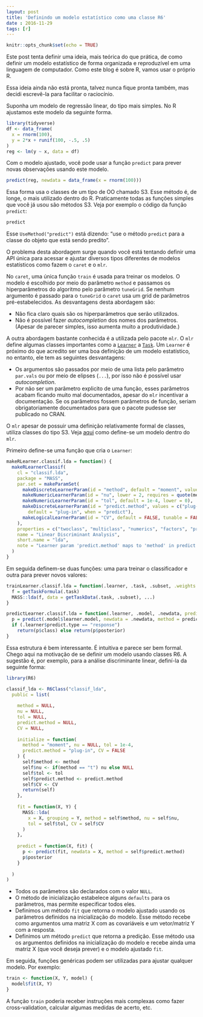 ```yaml
---
layout: post
title: 'Definindo um modelo estatístico como uma classe R6'
date : 2016-11-29
tags: [r]
--- 
```


```r
knitr::opts_chunk$set(echo = TRUE)
```

Este post tenta definir uma ideia, mais teórica do que prática, de como definir um
modelo estatístico de forma organizada e reproduzível em uma linguagem de computador.
Como este blog é sobre R, vamos usar o próprio R.

Essa ideia ainda não está pronta, talvez nunca fique pronta também, mas decidi 
escrevê-la para facilitar o raciocínio.

Suponha um modelo de regressão linear, do tipo mais simples. No R ajustamos este
modelo da seguinte forma.

```r
library(tidyverse)
df <- data_frame(
  x = rnorm(100),
  y = 2*x + runif(100, -.5, .5)
)
reg <- lm(y ~ x, data = df)
```

Com o modelo ajustado, você pode usar a função `predict` para prever novas 
observações usando este modelo.

```r
predict(reg, newdata = data_frame(x = rnorm(100)))
```

Essa forma usa o classes de um tipo de OO chamado S3. Esse método é, de longe, o mais utilizado dentro do R. Praticamente todas as funções simples que você já usou
são métodos S3. Veja por exemplo o código da função `predict`:

```r
predict
```

Esse `UseMethod("predict")` está dizendo: "use o método `predict` para a classe
do objeto que está sendo predito".

O problema desta abordagem surge quando você está tentando definir uma API única
para acessar e ajustar diversos tipos diferentes de modelos estatísticos como fazem o
`caret` e o `mlr`. 

No `caret`, uma única função `train` é usada para treinar os modelos. O modelo
é escolhido por meio do parâmetro `method` e passamos os hiperparâmetros do 
algoritmo pelo parâmetro `tuneGrid`. Se nenhum argumento é passado para o `tuneGrid`
o `caret` usa um grid de parâmetros pré-estabelecidos.
As desvantagens desta abordagem são:

* Não fica claro quais são os hiperparâmetros que serão utilizados.
* Não é possível fazer _autocompletion_ dos nomes dos parâmetros. (Apesar de parecer simples, isso aumenta muito a produtividade.)

A outra abordagem bastante conhecida é a utilizada pelo pacote `mlr`. O `mlr` define
algumas classes importantes como a [`Learner`](https://www.rdocumentation.org/packages/mlr/versions/2.9/topics/makeLearner?)
a [`Task`](https://rdrr.io/cran/mlr/man/Task.html). Um `Learner` é próximo do que
acredito ser uma boa definição de um modelo estatístico, no entanto, ele tem as seguintes
desvantagens:

* Os argumentos são passados por meio de uma lista pelo parâmetro `par.vals` ou
por meio de  elipses (`...`), por isso não é possível usar _autocompletion_.
* Por não ser um parâmetro explicito de uma função, esses parâmetros acabam ficando
muito mal documentados, apesar do `mlr` incentivar a documentação. Se os parâmetros
fossem parâmetros de função, seriam obrigatoriamente documentados para que o pacote
pudesse ser publicado no CRAN.

O `mlr` apesar de possuir uma definição relativamente formal de classes, utiliza
classes do tipo S3. Veja [aqui](https://mlr-org.github.io/mlr-tutorial/devel/html/create_learner/index.html)
como define-se um modelo dentro do `mlr`. 

Primeiro define-se uma função que cria o `Learner`:

```r
makeRLearner.classif.lda = function() {
  makeRLearnerClassif(
    cl = "classif.lda",
    package = "MASS",
    par.set = makeParamSet(
      makeDiscreteLearnerParam(id = "method", default = "moment", values = c("moment", "mle", "mve", "t")),
      makeNumericLearnerParam(id = "nu", lower = 2, requires = quote(method == "t")),
      makeNumericLearnerParam(id = "tol", default = 1e-4, lower = 0),
      makeDiscreteLearnerParam(id = "predict.method", values = c("plug-in", "predictive", "debiased"),
        default = "plug-in", when = "predict"),
      makeLogicalLearnerParam(id = "CV", default = FALSE, tunable = FALSE)
    ),
    properties = c("twoclass", "multiclass", "numerics", "factors", "prob"),
    name = "Linear Discriminant Analysis",
    short.name = "lda",
    note = "Learner param 'predict.method' maps to 'method' in predict.lda."
  )
}
```

Em seguida definem-se duas funções: uma para treinar o classificador e outra para
prever novos valores:

```r
trainLearner.classif.lda = function(.learner, .task, .subset, .weights = NULL, ...) {
  f = getTaskFormula(.task)
  MASS::lda(f, data = getTaskData(.task, .subset), ...)
}
```

```r
predictLearner.classif.lda = function(.learner, .model, .newdata, predict.method = "plug-in", ...) {
  p = predict(.model$learner.model, newdata = .newdata, method = predict.method, ...)
  if (.learner$predict.type == "response") 
    return(p$class) else return(p$posterior)
}
```

Essa estrutura é bem interessante. É intuitiva e parece ser bem formal. 
Chego aqui na motivação de se definir um modelo usando classes R6. A sugestão é, 
por exemplo, para a análise discriminante linear, definí-la da seguinte forma:

```r
library(R6)

classif_lda <- R6Class("classif_lda",
  public = list(
    
    method = NULL,
    nu = NULL,
    tol = NULL,
    predict.method = NULL,
    CV = NULL,
    
    initialize = function(
      method = "moment", nu = NULL, tol = 1e-4, 
      predict.method = "plug-in", CV = FALSE
    ) {
      self$method <- method
      self$nu <- if(method == "t") nu else NULL
      self$tol <- tol
      self$predict.method <- predict.method
      self$CV <- CV
      return(self)
    },
    
    fit = function(X, Y) {
      MASS::lda(
        x = X, grouping = Y, method = self$method, nu = self$nu,
        tol = self$tol, CV = self$CV
      )
    },
    
    predict = function(X, fit) {
      p <- predict(fit, newdata = X, method = self$predict.method)
      p$posterior
    }
    
  )
)
```

* Todos os parâmetros são declarados com o valor `NULL`. 
* O método de inicialização estabelece alguns `defaults` para os parâmetros, mas
permite especificar todos eles.
* Definimos um método `fit` que retorna o modelo ajustado usando os parâmetros 
definidos na inicialização do modelo. Esse método recebe como argumentos uma matriz
X com as covariáveis e um vetor/matriz Y com a resposta.
* Definimos um método `predict` que retorna a predição. Esse método usa os argumentos
definidos na inicialização do modelo e recebe ainda uma matriz X (que você deseja prever)
e o modelo ajustado `fit`.

Em seguida, funções genéricas podem ser utilizadas para ajustar qualquer modelo.
Por exemplo:

```r
train <- function(X, Y, model) {
  model$fit(X, Y)
}
```

A função `train` poderia receber instruções mais complexas como fazer cross-validation,
calcular algumas medidas de acerto, etc.








